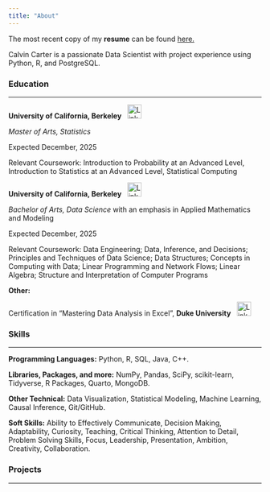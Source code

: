 ```yaml
---
title: "About"
---
```


The most recent copy of my **resume** can be found [here.](pages/calvinc-resume.pdf)

Calvin Carter is a passionate Data Scientist with project experience using Python, R, and PostgreSQL.

### Education

---

**University of California, Berkeley** &nbsp;
<img src="pages/cal-logo.png" alt="LinkedIn logo" width="28" height="28">

*Master of Arts, Statistics*

Expected December, 2025

Relevant Coursework: Introduction to Probability at an Advanced Level, Introduction to Statistics at an Advanced Level, Statistical Computing

**University of California, Berkeley** &nbsp;
<img src="pages/cal-logo.png" alt="LinkedIn logo" width="28" height="28">

*Bachelor of Arts, Data Science* with an emphasis in Applied Mathematics and Modeling

Expected December, 2025

Relevant Coursework: Data Engineering; Data, Inference, and Decisions; Principles and Techniques of Data Science; Data Structures; Concepts in Computing with Data; Linear Programming and Network Flows; Linear Algebra; Structure and Interpretation of Computer Programs

**Other:**

Certification in "Mastering Data Analysis in Excel", **Duke University** &nbsp;
<img src="pages/duke-logo.png" alt="LinkedIn logo" width="28" height="28">

### Skills

---

**Programming Languages:** Python, R, SQL, Java, C++.

**Libraries, Packages, and more:** NumPy, Pandas, SciPy, scikit-learn, Tidyverse, R Packages, Quarto, MongoDB.

**Other Technical:** Data Visualization, Statistical Modeling, Machine Learning, Causal Inference, Git/GitHub.

**Soft Skills:** Ability to Effectively Communicate, Decision Making, Adaptability, Curiosity, Teaching, Critical Thinking,
Attention to Detail, Problem Solving Skills, Focus, Leadership, Presentation, Ambition, Creativity, Collaboration.

### Projects

---



